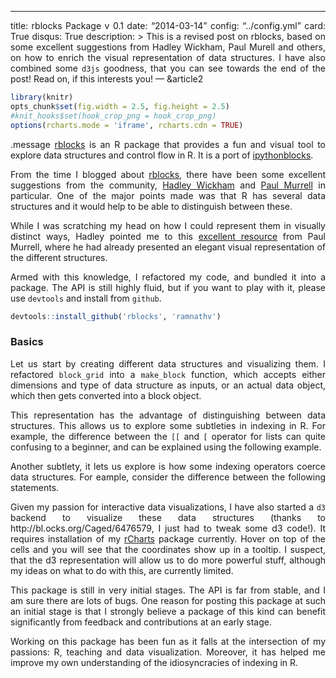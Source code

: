 ---
title: rblocks Package v 0.1
date: "2014-03-14"
config: "../config.yml"
card: True
disqus: True
description: >
  This is a revised post on rblocks, based on some excellent suggestions from Hadley Wickham, Paul Murell and others, on how to enrich the visual representation of data structures. I have also combined some `d3js` goodness, that you can see towards the end of the post! Read on, if this interests you!
--- &article2

```r
library(knitr)
opts_chunk$set(fig.width = 2.5, fig.height = 2.5)
#knit_hooks$set(hook_crop_png = hook_crop_png)
options(rcharts.mode = 'iframe', rcharts.cdn = TRUE)
```

.message [rblocks](http://github.com/ramnathv/rblocks) is an R package that provides a fun and visual tool to explore data structures and control flow in R. It is a port of [ipythonblocks](http://ipythonblocks.org). 

From the time I blogged about [rblocks](../rblocks), there have been some excellent suggestions from the community, [Hadley Wickham](http://had.co.nz) and [Paul Murrell](https://www.stat.auckland.ac.nz/~paul/) in particular. One of the major points made was that R has several data structures and it would help to be able to distinguish between these. 

While I was scratching my head on how I could represent them in visually distinct ways, Hadley pointed me to this [excellent resource](https://www.stat.auckland.ac.nz/~paul/ItDT/HTML/node64.html#SECTION001340200000000000000) from Paul Murrell, where he had already presented an elegant visual representation of the different structures.

Armed with this knowledge, I refactored my code, and bundled it into a package. The API is still highly fluid, but if you want to play with it, please use `devtools` and install from `github`.

```r
devtools::install_github('rblocks', 'ramnathv')
```

### Basics

Let us start by creating different data structures and visualizing them. I refactored `block_grid` into a `make_block` function, which accepts either dimensions and type of data structure as inputs, or an actual data object, which then gets converted into a block object.



This representation has the advantage of distinguishing between data structures. This allows us to explore some subtleties in indexing in R. For example, the difference between the `[[` and `[` operator for lists can quite confusing to a beginner, and can be explained using the following example.



Another subtlety, it lets us explore is how some indexing operators coerce data structures. For eample, consider the difference between the following statements.


Given my passion for interactive data visualizations, I have also started a `d3` backend to visualize these data structures (thanks to http://bl.ocks.org/Caged/6476579, I just had to tweak some d3 code!). It requires installation of my [rCharts](http://rcharts.io) package currently. Hover on top of the cells and you will see that the coordinates show up in a tooltip. I suspect, that the d3 representation will allow us to do more powerful stuff, although my ideas on what to do with this, are currently limited.





This package is still in very initial stages. The API is far from stable, and I am sure there are lots of bugs. One reason for posting this package at such an initial stage is that I strongly believe a package of this kind can benefit significantly from feedback and contributions at an early stage.

Working on this package has been fun as it falls at the intersection of my passions: R, teaching and data visualization. Moreover, it has helped me improve my own understanding of the idiosyncracies of indexing in R.



<style>
 p{text-align: justify;}
 iframe.rChart{height: 220px;}
</style>

